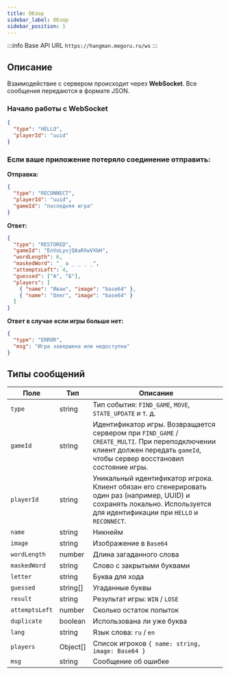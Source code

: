 ```yaml
---
title: Обзор
sidebar_label: Обзор
sidebar_position: 1
---
```

:::info Base API URL
`https://hangman.megoru.ru/ws`
:::

## Описание
Взаимодействие с сервером происходит через **WebSocket**. Все сообщения передаются в формате JSON.

### Начало работы с WebSocket

```json
{
  "type": "HELLO",
  "playerId": "uuid"
}
```

### Если ваше приложение потеряло соединение отправить:

**Отправка:**
```json
{
  "type": "RECONNECT",
  "playerId": "uuid",
  "gameId": "последняя игра"
}
```

**Ответ:**
```json
{
  "type": "RESTORED",
  "gameId": "EnVoLyvjQAaRXwVXbH",
  "wordLength": 6,
  "maskedWord": "_ a _ _ _ _",
  "attemptsLeft": 4,
  "guessed": ["А", "Б"],
  "players": [
    { "name": "Иван", "image": "base64" },
    { "name": "Олег", "image": "base64" }
  ]
}
```

**Ответ в случае если игры больше нет:**
```json
{
  "type": "ERROR",
  "msg": "Игра завершена или недоступна"
}
```

## Типы сообщений
| Поле           | Тип      | Описание                                                                                                                                                                   |
|----------------|----------|----------------------------------------------------------------------------------------------------------------------------------------------------------------------------|
| `type`         | string   | Тип события: `FIND_GAME`, `MOVE`, `STATE_UPDATE` и т. д.                                                                                                                   |
| `gameId`       | string   | Идентификатор игры. Возвращается сервером при `FIND_GAME` / `CREATE_MULTI`. При переподключении клиент должен передать `gameId`, чтобы сервер восстановил состояние игры.  |
| `playerId`     | string   | Уникальный идентификатор игрока. Клиент обязан его сгенерировать один раз (например, UUID) и сохранять локально. Используется для идентификации при `HELLO` и `RECONNECT`. |
| `name`         | string   | Никнейм                                                                                                                                                                    |
| `image`        | string   | Изображение в `Base64`                                                                                                                                                     |
| `wordLength`   | number   | Длина загаданного слова                                                                                                                                                    |
| `maskedWord`   | string   | Слово с закрытыми буквами                                                                                                                                                  |
| `letter`       | string   | Буква для хода                                                                                                                                                             |
| `guessed`      | string[] | Угаданные буквы                                                                                                                                                            |
| `result`       | string   | Результат игры: `WIN` / `LOSE`                                                                                                                                             |
| `attemptsLeft` | number   | Сколько остаток попыток                                                                                                                                                    |
| `duplicate`    | boolean  | Использована ли уже буква                                                                                                                                                  |
| `lang`         | string   | Язык слова: `ru` / `en`                                                                                                                                                    |
| `players`      | Object[] | Список игроков `{ name: string, image: Base64 }`                                                                                                                           |
| `msg`          | string   | Сообщение об ошибке                                                                                                                                                        |